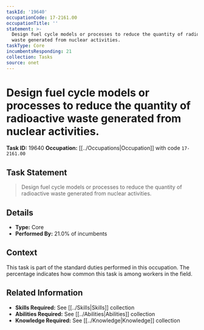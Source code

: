 ```yaml
---
taskId: '19640'
occupationCode: 17-2161.00
occupationTitle: ''
statement: >-
  Design fuel cycle models or processes to reduce the quantity of radioactive
  waste generated from nuclear activities.
taskType: Core
incumbentsResponding: 21
collection: Tasks
source: onet
---
```

# Design fuel cycle models or processes to reduce the quantity of radioactive waste generated from nuclear activities.

**Task ID:** 19640
**Occupation:** [[../Occupations|Occupation]] with code `17-2161.00`

## Task Statement

> Design fuel cycle models or processes to reduce the quantity of radioactive waste generated from nuclear activities.

## Details

- **Type:** Core
- **Performed By:** 21.0% of incumbents

## Context

This task is part of the standard duties performed in this occupation. The percentage indicates how common this task is among workers in the field.

## Related Information

- **Skills Required:** See [[../Skills|Skills]] collection
- **Abilities Required:** See [[../Abilities|Abilities]] collection
- **Knowledge Required:** See [[../Knowledge|Knowledge]] collection
